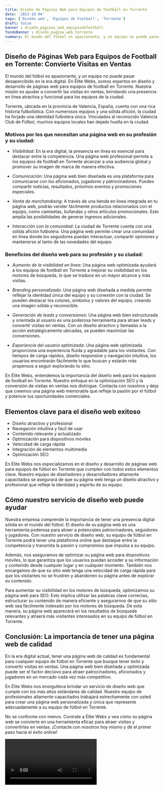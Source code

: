 ```yaml
---
title: Diseño de Páginas Web para Equipos de Football en Torrente
date: '2023-10-04'
tags: ['Diseño web', 'Equipos de Football', 'Torrente']
draft: false
banner : diseño_paginas_web_equiposdefootball
fondoBanner : diseño_pagina_web_torrente
summary: El mundo del fútbol es apasionante, y un equipo no puede pasar desapercibido en la era digital. En Élite Webs, somos expertos en diseño y desarrollo de páginas web para equipos de football en Torrente. Nuestra misión es ayudar a convertir las visitas en ventas, brindando una presencia en línea atractiva y funcional para los equipos de la ciudad.
---
```


## Diseño de Páginas Web para Equipos de Football en Torrente: Convierte Visitas en Ventas

El mundo del fútbol es apasionante, y un equipo no puede pasar desapercibido en la era digital. En Élite Webs, somos expertos en diseño y desarrollo de páginas web para equipos de football en Torrente. Nuestra misión es ayudar a convertir las visitas en ventas, brindando una presencia en línea atractiva y funcional para los equipos de la ciudad.

Torrente, ubicada en la provincia de Valencia, España, cuenta con una rica historia futbolística. Con numerosos equipos y una sólida afición, la ciudad ha forjado una identidad futbolera única. Vinculados al reconocido Valencia Club de Fútbol, muchos equipos locales han dejado huella en la ciudad.

### Motivos por los que necesitan una página web en su profesión y su ciudad:

- *Visibilidad*: En la era digital, la presencia en línea es esencial para destacar entre la competencia. Una página web profesional permite a los equipos de football en Torrente alcanzar a una audiencia global y promover su imagen de marca de manera efectiva.

- *Comunicación*: Una página web bien diseñada es una plataforma para comunicarse con los aficionados, jugadores y patrocinadores. Puedes compartir noticias, resultados, próximos eventos y promociones especiales.

- *Venta de merchandising*: A través de una tienda en línea integrada en tu página web, podrás vender fácilmente productos relacionados con el equipo, como camisetas, bufandas y otros artículos promocionales. Esto amplía las posibilidades de generar ingresos adicionales.

- *Interacción con la comunidad*: La ciudad de Torrente cuenta con una sólida afición futbolera. Una página web permite crear una comunidad en línea donde los seguidores puedan interactuar, compartir opiniones y mantenerse al tanto de las novedades del equipo.

### Beneficios del diseño web para su profesión y su ciudad:

- *Aumento de la visibilidad en línea*: Una página web optimizada ayudará a los equipos de football en Torrente a mejorar su visibilidad en los motores de búsqueda, lo que se traduce en un mayor alcance y más visitas.

- *Branding personalizado*: Una página web diseñada a medida permite reflejar la identidad única del equipo y su conexión con la ciudad. Se pueden destacar los colores, símbolos y valores del equipo, creando una imagen sólida y reconocible.

- *Generación de leads y conversiones*: Una página web bien estructurada y orientada al usuario es una poderosa herramienta para atraer leads y convertir visitas en ventas. Con un diseño atractivo y llamadas a la acción estratégicamente ubicadas, se pueden maximizar las conversiones.

- *Experiencia del usuario optimizada*: Una página web optimizada proporciona una experiencia fluida y agradable para los visitantes. Con tiempos de carga rápidos, diseño responsive y navegación intuitiva, los usuarios encontrarán fácilmente lo que buscan y estarán más propensos a seguir explorando tu sitio.

En Élite Webs, entendemos la importancia del diseño web para los equipos de football en Torrente. Nuestro enfoque en la optimización SEO y la conversión de visitas en ventas nos distingue. Contacta con nosotros y deja que creemos una página web memorable que refleje la pasión por el fútbol y potencie tus oportunidades comerciales.

<GifSeo />

<Cta />

## Elementos clave para el diseño web exitoso

- Diseño atractivo y profesional
- Navegación intuitiva y fácil de usar
- Contenido relevante y actualizado
- Optimización para dispositivos móviles
- Velocidad de carga rápida
- Integración de elementos multimedia
- Optimización SEO

En Élite Webs nos especializamos en el diseño y desarrollo de páginas web para equipos de fútbol en Torrente que cumplen con todos estos elementos clave. Nuestro equipo de diseñadores y desarrolladores altamente capacitados se asegurará de que su página web tenga un diseño atractivo y profesional que refleje la identidad y espíritu de su equipo.

## Cómo nuestro servicio de diseño web puede ayudar

Nuestra empresa comprende la importancia de tener una presencia digital sólida en el mundo del fútbol. El diseño de su página web es una herramienta poderosa para atraer a potenciales patrocinadores, seguidores y jugadores. Con nuestro servicio de diseño web, su equipo de fútbol en Torrente podrá tener una plataforma online que destaque entre la competencia y transmita la pasión y compromiso que impulsa a su equipo.

Además, nos aseguramos de optimizar su página web para dispositivos móviles, lo que garantiza que los usuarios puedan acceder a su información y contenido desde cualquier lugar y en cualquier momento. También nos encargamos de que su sitio web tenga una velocidad de carga rápida para que los visitantes no se frustren y abandonen su página antes de explorar su contenido.

Para aumentar su visibilidad en los motores de búsqueda, optimizamos su página web para SEO. Esto implica utilizar las palabras clave correctas, estructurar su contenido de manera eficiente y asegurarnos de que su sitio web sea fácilmente indexado por los motores de búsqueda. De esta manera, su página web aparecerá en los resultados de búsqueda relevantes y atraerá más visitantes interesados en su equipo de fútbol en Torrente.

## Conclusión: La importancia de tener una página web de calidad

En la era digital actual, tener una página web de calidad es fundamental para cualquier equipo de fútbol en Torrente que busque tener éxito y convertir visitas en ventas. Una página web bien diseñada y optimizada puede ser el factor decisivo para atraer patrocinadores, aficionados y jugadores en un mercado cada vez más competitivo.

En Élite Webs nos enorgullece brindar un servicio de diseño web que cumple con los más altos estándares de calidad. Nuestro equipo de profesionales altamente capacitados trabajará estrechamente con usted para crear una página web personalizada y única que represente adecuadamente a su equipo de fútbol en Torrente.

No se conforme con menos. Contrate a Élite Webs y vea cómo su página web se convierte en una herramienta eficaz para atraer visitas y convertirlas en ventas. ¡Contacte con nosotros hoy mismo y dé el primer paso hacia el éxito online!

<Video />

<CtaBot job='Equipos de Football' city='Torrente'/>

<Gmaps query='Torrente+españa+maps' />